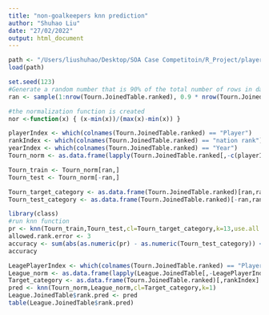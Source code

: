 ```yaml
---
title: "non-goalkeepers knn prediction"
author: "Shuhao Liu"
date: "27/02/2022"
output: html_document
---
```


```r
path <- "/Users/liushuhao/Desktop/SOA Case Competitoin/R_Project/players_joined_subset.rda"
load(path)
```


```r
set.seed(123)
#Generate a random number that is 90% of the total number of rows in dataset.
ran <- sample(1:nrow(Tourn.JoinedTable.ranked), 0.9 * nrow(Tourn.JoinedTable.ranked))

#the normalization function is created
nor <-function(x) { (x-min(x))/(max(x)-min(x)) }

playerIndex <- which(colnames(Tourn.JoinedTable.ranked) == "Player")
rankIndex <- which(colnames(Tourn.JoinedTable.ranked) == "nation rank")
yearIndex <- which(colnames(Tourn.JoinedTable.ranked) == "Year")
Tourn_norm <- as.data.frame(lapply(Tourn.JoinedTable.ranked[,-c(playerIndex,rankIndex,yearIndex)], nor))

Tourn_train <- Tourn_norm[ran,] 
Tourn_test <- Tourn_norm[-ran,] 

Tourn_target_category <- as.data.frame(Tourn.JoinedTable.ranked)[ran,rankIndex]
Tourn_test_category <- as.data.frame(Tourn.JoinedTable.ranked)[-ran,rankIndex]

library(class)
#run knn function
pr <- knn(Tourn_train,Tourn_test,cl=Tourn_target_category,k=13,use.all = TRUE)
allowed.rank.error <- 3
accuracy <- sum(abs(as.numeric(pr) - as.numeric(Tourn_test_category)) <= allowed.rank.error) / length(pr)
accuracy
```

```r
LeagePlayerIndex <- which(colnames(Tourn.JoinedTable.ranked) == "Player")
League_norm <- as.data.frame(lapply(League.JoinedTable[,-LeagePlayerIndex], nor))
Target_category <- as.data.frame(Tourn.JoinedTable.ranked)[,rankIndex]
pred <- knn(Tourn_norm,League_norm,cl=Target_category,k=1)
League.JoinedTable$rank.pred <- pred
table(League.JoinedTable$rank.pred)
```


